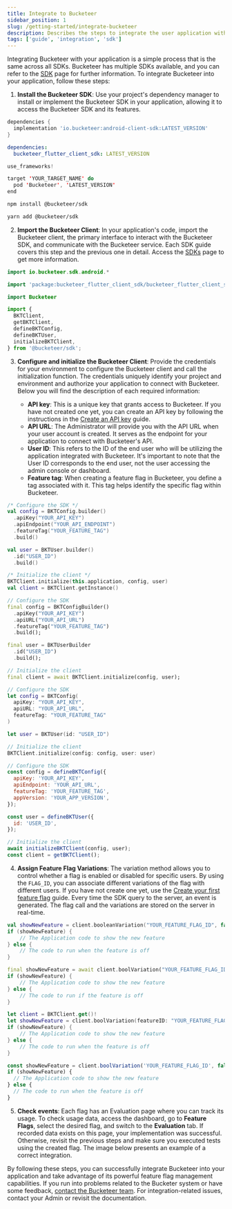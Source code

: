 ```yaml
---
title: Integrate to Bucketeer
sidebar_position: 1
slug: /getting-started/integrate-bucketeer
description: Describes the steps to integrate the user application with Bucketeer.
tags: ['guide', 'integration', 'sdk']
---
```



Integrating Bucketeer with your application is a simple process that is the same across all SDKs. Bucketeer has multiple SDKs available, and you can refer to the [SDK](../sdk) page for further information. To integrate Bucketeer into your application, follow these steps:

1. **Install the Bucketeer SDK**: Use your project's dependency manager to install or implement the Bucketeer SDK in your application, allowing it to access the Bucketeer SDK and its features.

<Tabs defaultValue={null} groupId="integrate-buckteer-side">
<TabItem value="client-side" label="Client Side">
<Tabs groupId="integrate-buckteer-platform">
<TabItem value="kt" label="Android">

```groovy showLineNumbers
dependencies {
  implementation 'io.bucketeer:android-client-sdk:LATEST_VERSION'
}
```

</TabItem>
<TabItem value="dart" label="Flutter">

```yaml showLineNumbers
dependencies:
  bucketeer_flutter_client_sdk: LATEST_VERSION
```

</TabItem>
<TabItem value="swift" label="iOS">

```swift showLineNumbers
use_frameworks!

target 'YOUR_TARGET_NAME' do
  pod 'Bucketeer', 'LATEST_VERSION'
end
```

</TabItem>
<TabItem value="js" label="JavaScript (npm)">

```sh showLineNumbers
npm install @bucketeer/sdk
```

</TabItem>
<TabItem value="js-yarn" label="JavaScript (yarn)">

```sh showLineNumbers
yarn add @bucketeer/sdk
```

</TabItem>
</Tabs>
</TabItem>
<TabItem value="server-side" label="Server Side">
</TabItem>
</Tabs>

2. **Import the Bucketeer Client**: In your application's code, import the Bucketeer client, the primary interface to interact with the Bucketeer SDK, and communicate with the Bucketeer service. Each SDK guide covers this step and the previous one in detail. Access the [SDKs](../sdk/) page to get more information.

<Tabs defaultValue={null} groupId="integrate-buckteer-side">
<TabItem value="client-side" label="Client Side">
<Tabs groupId="integrate-buckteer-platform">
<TabItem value="kt" label="Android">

```kotlin showLineNumbers
import io.bucketeer.sdk.android.*
```

</TabItem>
<TabItem value="dart" label="Flutter">

```dart showLineNumbers
import 'package:bucketeer_flutter_client_sdk/bucketeer_flutter_client_sdk.dart';
```

</TabItem>
<TabItem value="swift" label="iOS">

```swift showLineNumbers
import Bucketeer
```

</TabItem>
<TabItem value="js" label="JavaScript">

```js showLineNumbers
import {
  BKTClient,
  getBKTClient,
  defineBKTConfig,
  defineBKTUser,
  initializeBKTClient,
} from '@bucketeer/sdk';
```

</TabItem>
</Tabs>
</TabItem>
<TabItem value="server-side" label="Server Side">
</TabItem>
</Tabs>

3. **Configure and initialize the Bucketeer Client**: Provide the credentials for your environment to configure the Bucketeer client and call the initialization function. The credentials uniquely identify your project and environment and authorize your application to connect with Bucketeer. Below you will find the description of each required information:

   - **API key**: This is a unique key that grants access to Bucketeer. If you have not created one yet, you can create an API key by following the instructions in the [Create an API key](../create-an-api-key) guide.
   - **API URL**: The Administrator will provide you with the API URL when your user account is created. It serves as the endpoint for your application to connect with Bucketeer's API.
   - **User ID**: This refers to the ID of the end user who will be utilizing the application integrated with Bucketeer. It's important to note that the User ID corresponds to the end user, not the user accessing the admin console or dashboard.
   - **Feature tag**: When creating a feature flag in Bucketeer, you define a tag associated with it. This tag helps identify the specific flag within Bucketeer.

<Tabs defaultValue={null} groupId="integrate-buckteer-side">
<TabItem value="client-side" label="Client Side">
<Tabs groupId="integrate-buckteer-platform">
<TabItem value="kt" label="Android">

```kotlin showLineNumbers
/* Configure the SDK */
val config = BKTConfig.builder()
  .apiKey("YOUR_API_KEY")
  .apiEndpoint("YOUR_API_ENDPOINT")
  .featureTag("YOUR_FEATURE_TAG")
  .build()

val user = BKTUser.builder()
  .id("USER_ID")
  .build()

/* Initialize the client */
BKTClient.initialize(this.application, config, user)
val client = BKTClient.getInstance()
```

</TabItem>
<TabItem value="dart" label="Flutter">

```dart showLineNumbers
// Configure the SDK
final config = BKTConfigBuilder()
  .apiKey("YOUR_API_KEY")
  .apiURL("YOUR_API_URL")
  .featureTag("YOUR_FEATURE_TAG")
  .build();

final user = BKTUserBuilder
  .id("USER_ID")
  .build();

// Initialize the client
final client = await BKTClient.initialize(config, user);
```

</TabItem>
<TabItem value="swift" label="iOS">

```swift showLineNumbers
// Configure the SDK
let config = BKTConfig(
  apiKey: "YOUR_API_KEY",
  apiURL: "YOUR_API_URL",
  featureTag: "YOUR_FEATURE_TAG"
)

let user = BKTUser(id: "USER_ID")

// Initialize the client
BKTClient.initialize(config: config, user: user)
```

</TabItem>
<TabItem value="js" label="JavaScript">

```js showLineNumbers
// Configure the SDK
const config = defineBKTConfig({
  apiKey: 'YOUR_API_KEY',
  apiEndpoint: 'YOUR_API_URL',
  featureTag: 'YOUR_FEATURE_TAG',
  appVersion: 'YOUR_APP_VERSION',
});

const user = defineBKTUser({
  id: 'USER_ID',
});

// Initialize the client
await initializeBKTClient(config, user);
const client = getBKTClient();
```

</TabItem>
</Tabs>
</TabItem>
<TabItem value="server-side" label="Server Side">
</TabItem>
</Tabs>

4. **Assign Feature Flag Variations**: The variation method allows you to control whether a flag is enabled or disabled for specific users. By using the `FLAG_ID`, you can associate different variations of the flag with different users. If you have not create one yet, use the [Create your first feature flag](../create-your-first-feature-flag) guide. Every time the SDK query to the server, an event is generated. The flag call and the variations are stored on the server in real-time.

<Tabs defaultValue={null} groupId="integrate-buckteer-side">
<TabItem value="client-side" label="Client Side">
<Tabs groupId="integrate-buckteer-platform">
<TabItem value="kt" label="Android">

```kotlin showLineNumbers
val showNewFeature = client.booleanVariation("YOUR_FEATURE_FLAG_ID", false)
if (showNewFeature) {
    // The Application code to show the new feature
} else {
    // The code to run when the feature is off
}
```

</TabItem>
<TabItem value="dart" label="Flutter">

```dart showLineNumbers
final showNewFeature = await client.boolVariation("YOUR_FEATURE_FLAG_ID", false);
if (showNewFeature) {
    // The Application code to show the new feature
} else {
    // The code to run if the feature is off
}
```

</TabItem>
<TabItem value="swift" label="iOS">

```swift showLineNumbers
let client = BKTClient.get()!
let showNewFeature = client.boolVariation(featureID: "YOUR_FEATURE_FLAG_ID", defaultValue: false)
if (showNewFeature) {
    // The Application code to show the new feature
} else {
    // The code to run when the feature is off
}
```

</TabItem>
<TabItem value="js" label="JavaScript">

```js showLineNumbers
const showNewFeature = client.boolVariation('YOUR_FEATURE_FLAG_ID', false);
if (showNewFeature) {
  // The Application code to show the new feature
} else {
  // The code to run when the feature is off
}
```

</TabItem>
</Tabs>

</TabItem>
<TabItem value="server-side" label="Server Side">
</TabItem>
</Tabs>

5. **Check events**: Each flag has an Evaluation page where you can track its usage. To check usage data, access the dashboard, go to **Feature Flags**, select the desired flag, and switch to the **Evaluation** tab. If recorded data exists on this page, your implementation was successful. Otherwise, revisit the previous steps and make sure you executed tests using the created flag. The image below presents an example of a correct integration.

<CenteredImg
  imgURL="img/getting-started/quickstart/evaluation-panel-24h.png"
  alt="Evaluation panel 24h"
  wSize="100%"
/>

By following these steps, you can successfully integrate Bucketeer into your application and take advantage of its powerful feature flag management capabilities. If you run into problems related to the Bucketer system or have some feedback, [contact the Bucketeer team](https://app.slack.com/client/T08PSQ7BQ/C043026BME1). For integration-related issues, contact your Admin or revisit the documentation.
